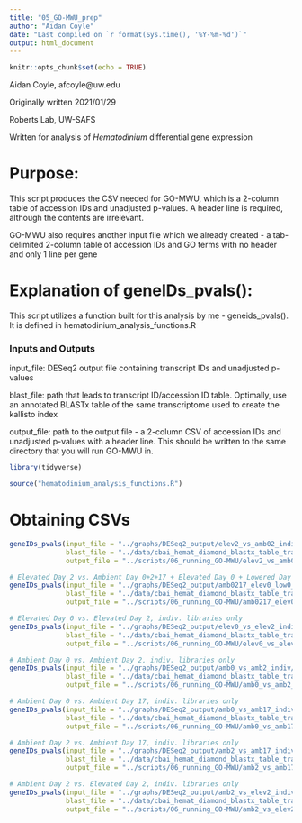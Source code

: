 ```yaml
---
title: "05_GO-MWU_prep"
author: "Aidan Coyle"
date: "Last compiled on `r format(Sys.time(), '%Y-%m-%d')`"
output: html_document
---
```


```r
knitr::opts_chunk$set(echo = TRUE)
```

Aidan Coyle, afcoyle@uw.edu

Originally written 2021/01/29

Roberts Lab, UW-SAFS

Written for analysis of _Hematodinium_ differential gene expression

# Purpose:

This script produces the CSV needed for GO-MWU, which is a 2-column table of accession IDs and unadjusted p-values. A header line is required, although the contents are irrelevant.

GO-MWU also requires another input file which we already created - a tab-delimited 2-column table of accession IDs and GO terms with no header and only 1 line per gene

# Explanation of geneIDs_pvals():

This script utilizes a function built for this analysis by me - geneids_pvals(). It is defined in hematodinium_analysis_functions.R

### Inputs and Outputs

input_file: DESeq2 output file containing transcript IDs and unadjusted p-values

blast_file: path that leads to transcript ID/accession ID table. Optimally, use an annotated BLASTx table of the same transcriptome used to create the kallisto index

output_file: path to the output file - a 2-column CSV of accession IDs and unadjusted p-values with a header line. This should be written to the same directory that you will run GO-MWU in.

```r
library(tidyverse)

source("hematodinium_analysis_functions.R")

```

# Obtaining CSVs

```r
geneIDs_pvals(input_file = "../graphs/DESeq2_output/elev2_vs_amb02_indiv_only/AllGenes_wcols.txt",
              blast_file = "../data/cbai_hemat_diamond_blastx_table_transcriptome_v2.0.txt",
              output_file = "../scripts/06_running_GO-MWU/elev2_vs_amb02_indiv_only_pvals.csv")

# Elevated Day 2 vs. Ambient Day 0+2+17 + Elevated Day 0 + Lowered Day 0
geneIDs_pvals(input_file = "../graphs/DESeq2_output/amb0217_elev0_low0_vs_elev2/AllGenes_wcols.txt",
              blast_file = "../data/cbai_hemat_diamond_blastx_table_transcriptome_v2.0.txt",
              output_file = "../scripts/06_running_GO-MWU/amb0217_elev0_low0_vs_elev2_pvals.csv")

# Elevated Day 0 vs. Elevated Day 2, indiv. libraries only
geneIDs_pvals(input_file = "../graphs/DESeq2_output/elev0_vs_elev2_indiv/AllGenes_wcols.txt",
              blast_file = "../data/cbai_hemat_diamond_blastx_table_transcriptome_v2.0.txt",
              output_file = "../scripts/06_running_GO-MWU/elev0_vs_elev2_indiv_pvals.csv")

# Ambient Day 0 vs. Ambient Day 2, indiv. libraries only
geneIDs_pvals(input_file = "../graphs/DESeq2_output/amb0_vs_amb2_indiv/AllGenes_wcols.txt",
              blast_file = "../data/cbai_hemat_diamond_blastx_table_transcriptome_v2.0.txt",
              output_file = "../scripts/06_running_GO-MWU/amb0_vs_amb2_indiv_pvals.csv")

# Ambient Day 0 vs. Ambient Day 17, indiv. libraries only
geneIDs_pvals(input_file = "../graphs/DESeq2_output/amb0_vs_amb17_indiv/AllGenes_wcols.txt",
              blast_file = "../data/cbai_hemat_diamond_blastx_table_transcriptome_v2.0.txt",
              output_file = "../scripts/06_running_GO-MWU/amb0_vs_amb17_indiv_pvals.csv")

# Ambient Day 2 vs. Ambient Day 17, indiv. libraries only
geneIDs_pvals(input_file = "../graphs/DESeq2_output/amb2_vs_amb17_indiv/AllGenes_wcols.txt",
              blast_file = "../data/cbai_hemat_diamond_blastx_table_transcriptome_v2.0.txt",
              output_file = "../scripts/06_running_GO-MWU/amb2_vs_amb17_indiv_pvals.csv")

# Ambient Day 2 vs. Elevated Day 2, indiv. libraries only
geneIDs_pvals(input_file = "../graphs/DESeq2_output/amb2_vs_elev2_indiv/AllGenes_wcols.txt",
              blast_file = "../data/cbai_hemat_diamond_blastx_table_transcriptome_v2.0.txt",
              output_file = "../scripts/06_running_GO-MWU/amb2_vs_elev2_indiv_pvals.csv")
```